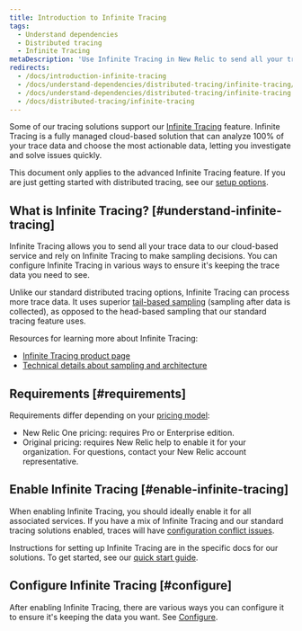 ```yaml
---
title: Introduction to Infinite Tracing
tags:
  - Understand dependencies
  - Distributed tracing
  - Infinite Tracing
metaDescription: 'Use Infinite Tracing in New Relic to send all your trace data to our cloud-based service, and rely on Infinite Tracing to make sampling decisions.'
redirects:
  - /docs/introduction-infinite-tracing
  - /docs/understand-dependencies/distributed-tracing/infinite-tracing/introduction-infinite-tracing
  - /docs/understand-dependencies/distributed-tracing/infinite-tracing
  - /docs/distributed-tracing/infinite-tracing
---
```


Some of our tracing solutions support our [Infinite Tracing](https://newrelic.com/products/edge-infinite-tracing) feature. Infinite Tracing is a fully managed cloud-based solution that can analyze 100% of your trace data and choose the most actionable data, letting you investigate and solve issues quickly.

This document only applies to the advanced Infinite Tracing feature. If you are just getting started with distributed tracing, see our [setup options](/docs/distributed-tracing/enable-configure/quick-start).

## What is Infinite Tracing? [#understand-infinite-tracing]

Infinite Tracing allows you to send all your trace data to our cloud-based service and rely on Infinite Tracing to make sampling decisions. You can configure Infinite Tracing in various ways to ensure it's keeping the trace data you need to see.

Unlike our standard distributed tracing options, Infinite Tracing can process more trace data. It uses superior [tail-based sampling](/docs/understand-dependencies/distributed-tracing/get-started/how-new-relic-distributed-tracing-works#sampling) (sampling after data is collected), as opposed to the head-based sampling that our standard tracing feature uses.

Resources for learning more about Infinite Tracing:

* [Infinite Tracing product page](https://newrelic.com/products/edge-infinite-tracing)
* [Technical details about sampling and architecture](/docs/understand-dependencies/distributed-tracing/get-started/how-new-relic-distributed-tracing-works#sampling)

## Requirements [#requirements]

Requirements differ depending on your [pricing model](/docs/accounts/original-accounts-billing/original-product-based-pricing/overview-changes-pricing-user-model/#pricing-plans): 

* New Relic One pricing: requires Pro or Enterprise edition. 
* Original pricing: requires New Relic help to enable it for your organization. For questions, contact your New Relic account representative.  

## Enable Infinite Tracing [#enable-infinite-tracing]

When enabling Infinite Tracing, you should ideally enable it for all associated services. If you have a mix of Infinite Tracing and our standard tracing solutions enabled, traces will have [configuration conflict issues](/docs/understand-dependencies/distributed-tracing/troubleshooting/infinite-tracing-trace-configuration-conflicts).

Instructions for setting up Infinite Tracing are in the specific docs for our solutions. To get started, see our [quick start guide](/docs/distributed-tracing/enable-configure/quick-start). 

## Configure Infinite Tracing [#configure]

After enabling Infinite Tracing, there are various ways you can configure it to ensure it's keeping the data you want. See [Configure](/docs/configure-trace-observer#configure).
